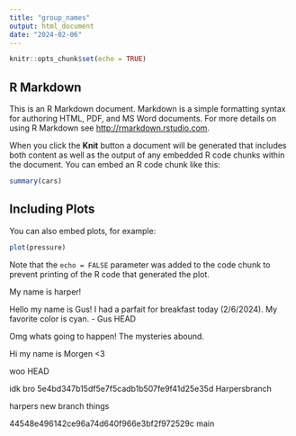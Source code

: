 ```yaml
---
title: "group_names"
output: html_document
date: "2024-02-06"
---
```


```r
knitr::opts_chunk$set(echo = TRUE)
```

## R Markdown

This is an R Markdown document. Markdown is a simple formatting syntax for authoring HTML, PDF, and MS Word documents. For more details on using R Markdown see <http://rmarkdown.rstudio.com>.

When you click the **Knit** button a document will be generated that includes both content as well as the output of any embedded R code chunks within the document. You can embed an R code chunk like this:

```r
summary(cars)
```

## Including Plots

You can also embed plots, for example:

```r
plot(pressure)
```

Note that the `echo = FALSE` parameter was added to the code chunk to prevent printing of the R code that generated the plot.


My name is harper! 


Hello my name is Gus! I had a parfait for breakfast today (2/6/2024).
My favorite color is cyan. - Gus
 HEAD

Omg whats going to happen! The mysteries abound. 


Hi my name is Morgen <3


woo
 HEAD



idk bro
 5e4bd347b15df5e7f5cadb1b507fe9f41d25e35d
 Harpersbranch




harpers new branch things


 44548e496142ce96a74d640f966e3bf2f972529c
 main
